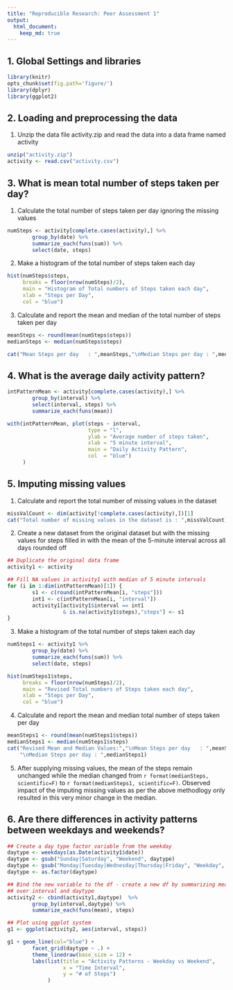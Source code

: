 ```yaml
---
title: "Reproducible Research: Peer Assessment 1"
output: 
  html_document:
    keep_md: true
---
```



## 1. Global Settings and libraries
```r
library(knitr)
opts_chunk$set(fig.path='figure/')
library(dplyr)
library(ggplot2)
```

## 2. Loading and preprocessing the data
1. Unzip the data file activity.zip and read the data into a data frame named activity
```r
unzip("activity.zip")
activity <- read.csv("activity.csv")
```

## 3. What is mean total number of steps taken per day?

1. Calculate the total number of steps taken per day ignoring the missing values
```r
numSteps <- activity[complete.cases(activity),] %>%
        group_by(date) %>%
        summarize_each(funs(sum)) %>% 
        select(date, steps)
```

2. Make a histogram of the total number of steps taken each day
```r
hist(numSteps$steps, 
     breaks = floor(nrow(numSteps)/2), 
     main = "Histogram of Total numbers of Steps taken each day", 
     xlab = "Steps per Day", 
     col = "blue")
```

3. Calculate and report the mean and median of the total number of steps taken per day
```r
meanSteps <- round(mean(numSteps$steps))
medianSteps <- median(numSteps$steps)

cat("Mean Steps per day   : ",meanSteps,"\nMedian Steps per day : ",medianSteps)
```



## 4. What is the average daily activity pattern?
```r
intPatternMean <- activity[complete.cases(activity),] %>% 
        group_by(interval) %>% 
        select(interval, steps) %>% 
        summarize_each(funs(mean))

with(intPatternMean, plot(steps ~ interval, 
                          type = "l", 
                          ylab = "Average number of steps taken",
                          xlab = "5 minute interval",
                          main = "Daily Activity Pattern",
                          col  = "blue")
     )
```



## 5. Imputing missing values

1. Calculate and report the total number of missing values in the dataset
```r
missValCount <- dim(activity[!complete.cases(activity),])[1]
cat("Total number of missing values in the dataset is : ",missValCount)
```

2. Create a new dataset from the original dataset but with the missing values for steps filled in with the mean of the 5-minute interval across all days rounded off
```r
## Duplicate the original data frame
activity1 <- activity

## Fill NA values in activity1 with median of 5 minute intervals
for (i in 1:dim(intPatternMean)[1]) {
        s1 <- c(round(intPatternMean[i, "steps"]))
        int1 <- c(intPatternMean[i, "interval"])
        activity1[activity1$interval == int1 
                  & is.na(activity1$steps),"steps"] <- s1
}
```

3. Make a histogram of the total number of steps taken each day
```r
numSteps1 <- activity1 %>%
        group_by(date) %>%
        summarize_each(funs(sum)) %>% 
        select(date, steps)

hist(numSteps1$steps, 
     breaks = floor(nrow(numSteps)/2), 
     main = "Revised Total numbers of Steps taken each day", 
     xlab = "Steps per Day", 
     col = "blue")
```

4. Calculate and report the mean and median total number of steps taken per day
```r
meanSteps1 <- round(mean(numSteps1$steps))
medianSteps1 <- median(numSteps1$steps)
cat("Revised Mean and Median Values:","\nMean Steps per day   : ",meanSteps1,
    "\nMedian Steps per day : ",medianSteps1)
```

5. After supplying missing values, the mean of the steps remain unchanged while the median changed from `r format(medianSteps, scientific=F)` to `r format(medianSteps1, scientific=F)`. Observed impact of the imputing missing values as per the above methodlogy only resulted in this very minor change in the median. 



## 6. Are there differences in activity patterns between weekdays and weekends?
```r
## Create a day type factor variable from the weekday
daytype <- weekdays(as.Date(activity1$date))
daytype <- gsub("Sunday|Saturday", "Weekend", daytype)
daytype <- gsub("Monday|Tuesday|Wednesday|Thursday|Friday", "Weekday", daytype)
daytype <- as.factor(daytype)

## Bind the new variable to the df - create a new df by summarizing means steps
## over interval and daytype
activity2 <- cbind(activity1,daytype)  %>% 
        group_by(interval,daytype) %>% 
        summarize_each(funs(mean), steps)

## Plot using ggplot system
g1 <- ggplot(activity2, aes(interval, steps))

g1 + geom_line(col="blue") + 
        facet_grid(daytype ~ .) + 
        theme_linedraw(base_size = 12) + 
        labs(list(title = "Activity Patterns - Weekday vs Weekend", 
                  x = "Time Interval", 
                  y = "# of Steps")
             )
```
